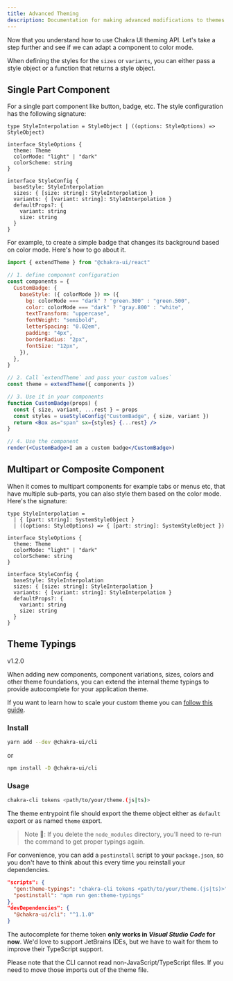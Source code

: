 ```yaml
---
title: Advanced Theming
description: Documentation for making advanced modifications to themes.
---
```


Now that you understand how to use Chakra UI theming API. Let's take a step
further and see if we can adapt a component to color mode.

When defining the styles for the `sizes` or `variants`, you can either pass a
style object or a function that returns a style object.

## Single Part Component

For a single part component like button, badge, etc. The style configuration has
the following signature:

```tsx live=false
type StyleInterpolation = StyleObject | ((options: StyleOptions) => StyleObject)

interface StyleOptions {
  theme: Theme
  colorMode: "light" | "dark"
  colorScheme: string
}

interface StyleConfig {
  baseStyle: StyleInterpolation
  sizes: { [size: string]: StyleInterpolation }
  variants: { [variant: string]: StyleInterpolation }
  defaultProps?: {
    variant: string
    size: string
  }
}
```

For example, to create a simple badge that changes its background based on color
mode. Here's how to go about it.

```jsx live=false
import { extendTheme } from "@chakra-ui/react"

// 1. define component configuration
const components = {
  CustomBadge: {
    baseStyle: ({ colorMode }) => ({
      bg: colorMode === "dark" ? "green.300" : "green.500",
      color: colorMode === "dark" ? "gray.800" : "white",
      textTransform: "uppercase",
      fontWeight: "semibold",
      letterSpacing: "0.02em",
      padding: "4px",
      borderRadius: "2px",
      fontSize: "12px",
    }),
  },
}

// 2. Call `extendTheme` and pass your custom values`
const theme = extendTheme({ components })

// 3. Use it in your components
function CustomBadge(props) {
  const { size, variant, ...rest } = props
  const styles = useStyleConfig("CustomBadge", { size, variant })
  return <Box as="span" sx={styles} {...rest} />
}

// 4. Use the component
render(<CustomBadge>I am a custom badge</CustomBadge>)
```

## Multipart or Composite Component

When it comes to multipart components for example tabs or menus etc, that have
multiple sub-parts, you can also style them based on the color mode. Here's the
signature:

```tsx live=false
type StyleInterpolation =
  | { [part: string]: SystemStyleObject }
  | ((options: StyleOptions) => { [part: string]: SystemStyleObject })

interface StyleOptions {
  theme: Theme
  colorMode: "light" | "dark"
  colorScheme: string
}

interface StyleConfig {
  baseStyle: StyleInterpolation
  sizes: { [size: string]: StyleInterpolation }
  variants: { [variant: string]: StyleInterpolation }
  defaultProps?: {
    variant: string
    size: string
  }
}
```

## Theme Typings

<Badge fontSize="sm" colorScheme="teal" letterSpacing="wider">
  v1.2.0
</Badge>

When adding new components, component variations, sizes, colors and other theme
foundations, you can extend the internal theme typings to provide autocomplete
for your application theme.

If you want to learn how to scale your custom theme you can
[follow this guide](/docs/theming/customize-theme#scaling-out-your-project).

### Install 

```bash
yarn add --dev @chakra-ui/cli
```

or

```bash
npm install -D @chakra-ui/cli
```

### Usage

```bash
chakra-cli tokens <path/to/your/theme.(js|ts)>
```

The theme entrypoint file should export the theme object either as `default`
export or as named `theme` export.

> Note 🚨: If you delete the `node_modules` directory, you'll need to re-run the
> command to get proper typings again.

For convenience, you can add a `postinstall` script to your `package.json`, so
you don't have to think about this every time you reinstall your dependencies.

```json
"scripts": {
  "gen:theme-typings": "chakra-cli tokens <path/to/your/theme.(js|ts)>",
  "postinstall": "npm run gen:theme-typings"
},
"devDependencies": {
  "@chakra-ui/cli": "^1.1.0"
}
```

The autocomplete for theme token **only works in _Visual Studio Code_ for now**.
We'd love to support JetBrains IDEs, but we have to wait for them to improve
their TypeScript support.

Please note that the CLI cannot read non-JavaScript/TypeScript files. If you
need to move those imports out of the theme file.

